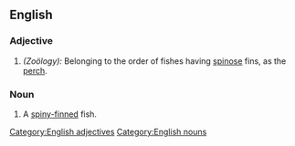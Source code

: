 ==English==

===Adjective===
#''(Zoölogy):'' Belonging to the order of fishes having [[spinose]] fins, as the [[perch]].
===Noun===
#A [[spiny-finned]] fish.

[[Category:English adjectives]]
[[Category:English nouns]]